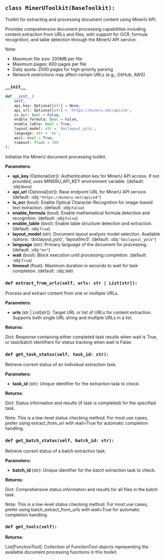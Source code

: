 <a id="camel.toolkits.mineru_toolkit"></a>

<a id="camel.toolkits.mineru_toolkit.MinerUToolkit"></a>

## `class MinerUToolkit(BaseToolkit):`

Toolkit for extracting and processing document content
using MinerU API.

Provides comprehensive document processing capabilities including content
extraction from URLs and files, with support for OCR, formula recognition,
and table detection through the MinerU API service.

Note:
- Maximum file size: 200MB per file
- Maximum pages: 600 pages per file
- Daily quota: 2000 pages for high-priority parsing
- Network restrictions may affect certain URLs (e.g., GitHub, AWS)

<a id="camel.toolkits.mineru_toolkit.MinerUToolkit.__init__"></a>

### `__init__`

```python
def __init__(
    self,
    api_key: Optional[str] = None,
    api_url: Optional[str] = 'https://mineru.net/api/v4',
    is_ocr: bool = False,
    enable_formula: bool = False,
    enable_table: bool = True,
    layout_model: str = 'doclayout_yolo',
    language: str = 'en',
    wait: bool = True,
    timeout: float = 300
):
```

Initialize the MinerU document processing toolkit.

**Parameters:**

- **api_key** (Optional[str]): Authentication key for MinerU API access. If not provided, uses MINERU_API_KEY environment variable. (default: :obj:`None`)
- **api_url** (Optional[str]): Base endpoint URL for MinerU API service. (default: :obj:`"https://mineru.net/api/v4"`)
- **is_ocr** (bool): Enable Optical Character Recognition for image-based text extraction. (default: :obj:`False`)
- **enable_formula** (bool): Enable mathematical formula detection and recognition. (default: :obj:`False`)
- **enable_table** (bool): Enable table structure detection and extraction. (default: :obj:`True`)
- **layout_model** (str): Document layout analysis model selection. Available options: 'doclayout_yolo', 'layoutlmv3'. (default: :obj:`"doclayout_yolo"`)
- **language** (str): Primary language of the document for processing. (default: :obj:`"en"`)
- **wait** (bool): Block execution until processing completion. (default: :obj:`True`)
- **timeout** (float): Maximum duration in seconds to wait for task completion. (default: :obj:`300`)

<a id="camel.toolkits.mineru_toolkit.MinerUToolkit.extract_from_urls"></a>

### `def extract_from_urls(self, urls: str | List[str]):`

Process and extract content from one or multiple URLs.

**Parameters:**

- **urls** (str | List[str]): Target URL or list of URLs for content extraction. Supports both single URL string and multiple URLs in a list.

**Returns:**

  Dict: Response containing either completed task results when wait
is True, or task/batch identifiers for status tracking when
wait is False.

<a id="camel.toolkits.mineru_toolkit.MinerUToolkit.get_task_status"></a>

### `def get_task_status(self, task_id: str):`

Retrieve current status of an individual extraction task.

**Parameters:**

- **task_id** (str): Unique identifier for the extraction task to check.

**Returns:**

  Dict: Status information and results (if task is completed) for
the specified task.

Note:
This is a low-level status checking method. For most use cases,
prefer using extract_from_url with wait=True for automatic
completion handling.

<a id="camel.toolkits.mineru_toolkit.MinerUToolkit.get_batch_status"></a>

### `def get_batch_status(self, batch_id: str):`

Retrieve current status of a batch extraction task.

**Parameters:**

- **batch_id** (str): Unique identifier for the batch extraction task to check.

**Returns:**

  Dict: Comprehensive status information and results for all files
in the batch task.

Note:
This is a low-level status checking method. For most use cases,
prefer using batch_extract_from_urls with wait=True for automatic
completion handling.

<a id="camel.toolkits.mineru_toolkit.MinerUToolkit.get_tools"></a>

### `def get_tools(self):`

**Returns:**

  List[FunctionTool]: Collection of FunctionTool objects representing
the available document processing functions in this toolkit.
